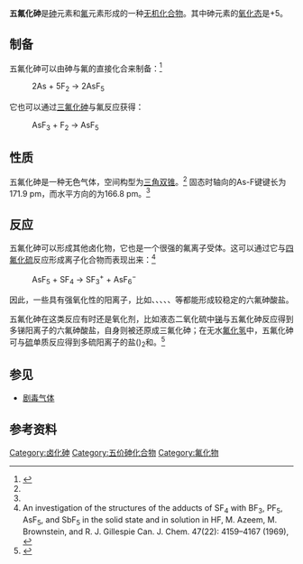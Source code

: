 {{chembox
| verifiedrevid = 396293432
| ImageFileL1 = Arsenpentafluorid.png
| ImageSizeL1 = 120px
| ImageNameL1 = Structural formula
| ImageFileR1 = Arsenic-pentafluoride-3D-balls.png
| ImageSizeR1 = 120px
| ImageNameR1 = Ball-and-stick model
| IUPACName = 五氟化砷
| OtherNames = 
| Section1 = {{Chembox Identifiers
|   ChemSpiderID_Ref = {{chemspidercite|correct|chemspider}}
| ChemSpiderID = 74203
| InChI = 1/AsF5/c2-1(3,4,5)6
| InChIKey = YBGKQGSCGDNZIB-UHFFFAOYAA
| StdInChI_Ref = {{stdinchicite|correct|chemspider}}
| StdInChI = 1S/AsF5/c2-1(3,4,5)6
| StdInChIKey_Ref = {{stdinchicite|correct|chemspider}}
| StdInChIKey = YBGKQGSCGDNZIB-UHFFFAOYSA-N
| CASNo = 7784-36-3
|   CASNo_Ref = {{cascite|correct|CAS}}
|   PubChem = 82223
|   SMILES = F[As](F)(F)(F)F
}}
| Section2 = {{Chembox Properties
|   Formula = AsF<sub>5</sub>
|   MolarMass = 169.9136
|   Appearance = 无色气体
|   Density = 2.138 g cm<sup>-3</sup><ref name="BGIA GESTIS">{{GESTIS|ZVG=500011|CAS=7784-36-3|Name=Arsenic(V) fluoride|Date=24/12/2007}}</ref>
|   MeltingPt = -79.8 ˚C<ref name="BGIA GESTIS"/>
|   BoilingPt = -52.8 ˚C<ref name="BGIA GESTIS"/>
|   Solubility = 可溶
|   Solvent = [[乙醇|乙醇]]
|   Solubility1 = 可溶
|   Solvent1 = [[乙醚|乙醚]]
|   Solubility2 = 可溶
|   Solvent2 = [[苯|苯]]
}}
| Section3 = {{Chembox Hazards
|   EUHazardSymbol = {{Chembox EUHazardSymbol|T|N}}<!-- Index No. 033-002-00-5 -->
|   RPhrases = {{R23/25}}, {{R50/53}}
|   SPhrases = {{S1/2}}, {{S20/21}}, {{S28}}, {{S45}}, {{S60}}, {{S61}}
|   NFPA-H = 4
|   NFPA-F = 0
|   NFPA-R = 1
|   FlashPt = 
|   Autoignition = 
  }}
| Section4 = {{Chembox Related
|   OtherCpds = [[五氯化砷|五氯化砷]]<br />[[三氟化砷|三氟化砷]]<br />[[五氧化二砷|五氧化二砷]]
|   OtherFunctn = [[五氟化磷|五氟化磷]]<br />[[五氟化锑|五氟化锑]]<br />[[五氟化铋|五氟化铋]]
|   Function = VA族[[氟化物|氟化物]]
  }}
}}
'''五氟化砷'''是[[砷|砷]]元素和[[氟|氟]]元素形成的一种[[无机化合物|无机化合物]]。其中砷元素的[[氧化态|氧化态]]是+5。

== 制备 ==
五氟化砷可以由砷与氟的直接化合来制备：<ref name =  "Greenwood">{{Greenwood&Earnshaw}}</ref>

:2As + 5F<sub>2</sub> → 2AsF<sub>5</sub>

它也可以通过[[三氟化砷|三氟化砷]]与氟反应获得：

:AsF<sub>3</sub> +  F<sub>2</sub> → AsF<sub>5</sub>
== 性质 ==
五氟化砷是一种无色气体，空间构型为[[三角双锥|三角双锥]]。<ref name = "Greenwood"/> 固态时轴向的As-F键键长为171.9 pm，而水平方向的为166.8 pm。<ref name = "Greenwood"/>

== 反应 ==
五氟化砷可以形成其他卤化物，它也是一个很强的氟离子受体。这可以通过它与[[四氟化硫|四氟化硫]]反应形成离子化合物而表现出来：<ref>An investigation of the structures of the adducts of SF<sub>4</sub> with BF<sub>3</sub>, PF<sub>5</sub>, AsF<sub>5</sub>, and SbF<sub>5</sub> in the solid state and in solution in HF,  M. Azeem, M. Brownstein, and R. J. Gillespie Can. J. Chem. 47(22): 4159–4167 (1969), {{doi|10.1139/v69-689}}</ref>

:AsF<sub>5</sub> + SF<sub>4</sub>  → SF<sub>3</sub><sup>+</sup> + AsF<sub>6</sub><sup>−</sup>

因此，一些具有强氧化性的阳离子，比如{{chem|Cl|3|+}}、{{chem|ClO|2|+}}、{{chem|SeF|3|+}}、{{chem|O|2|+}}、{{chem|N|2|F|3|+}}、{{chem|XeF|+}}等都能形成较稳定的六氟砷酸盐。

五氟化砷在这类反应有时还是氧化剂，比如液态二氧化硫中[[锑|锑]]与五氟化砷反应得到多锑阳离子的六氟砷酸盐，自身则被还原成三氟化砷；在无水[[氟化氢|氟化氢]]中，五氟化砷可与[[硫|硫]]单质反应得到多硫阳离子的盐{{chem|S|8|2+}}({{chem|AsF|6|-}})<sub>2</sub>和{{chem|S|8|+}}{{chem|AsF|6|-}}。<ref name="无机化学丛书">{{cite book|title=《无机化学丛书》第四卷：氮、磷、砷分族|pages=P397-398|author=张青莲|isbn=7-03-002238-6|location=北京|publisher=科学出版社}}</ref>

== 参见 ==
*[[剧毒气体|剧毒气体]]

== 参考资料 ==
{{reflist}}

{{Arsenic compounds}}

[[Category:卤化砷|Category:卤化砷]]
[[Category:五价砷化合物|Category:五价砷化合物]]
[[Category:氟化物|Category:氟化物]]